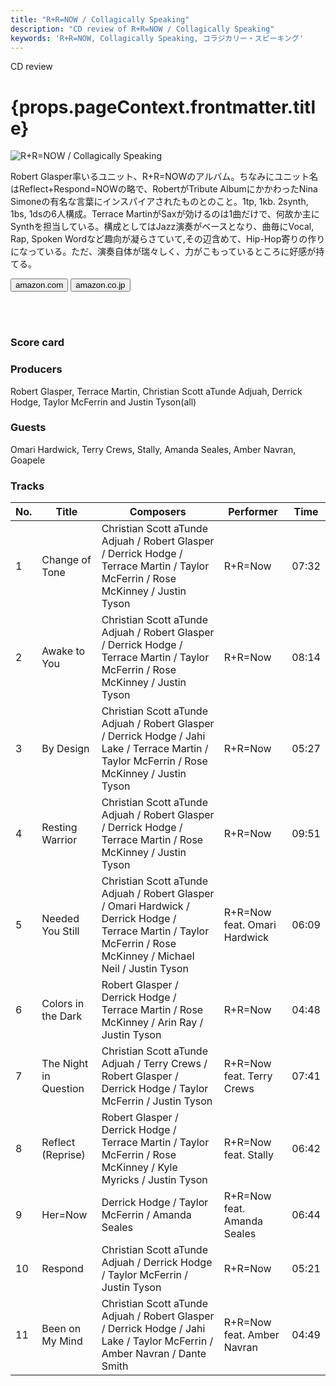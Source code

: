 ```yaml
---
title: "R+R=NOW / Collagically Speaking"
description: "CD review of R+R=NOW / Collagically Speaking"
keywords: 'R+R=NOW, Collagically Speaking, コラジカリー・スピーキング'
---
```




<p className="largeP">CD review</p>
<h1 className="h1--no--margin">{props.pageContext.frontmatter.title}</h1>

<Row  className="image-card-group">
	<Column colMd={"3"} colLg={"4"} noGutterMdLeft="">
       <ImageCard>

![R+R=NOW / Collagically Speaking](../../images/cd/rplusrequalnow1L.jpg) 

</ImageCard>
	</Column>
	<Column colMd={"4"} colLg={"8"} noGutterMdLeft="">
	<p>
	Robert Glasper率いるユニット、R+R=NOWのアルバム。ちなみにユニット名はReflect+Respond=NOWの略で、RobertがTribute AlbumにかかわったNina Simoneの有名な言葉にインスパイアされたものとのこと。1tp, 1kb. 2synth, 1bs, 1dsの6人構成。Terrace MartinがSaxが効けるのは1曲だけで、何故か主にSynthを担当している。構成としてはJazz演奏がベースとなり、曲毎にVocal, Rap, Spoken Wordなど趣向が凝らさていて,その辺含めて、Hip-Hop寄りの作りになっている。ただ、演奏自体が瑞々しく、力がこもっているところに好感が持てる。
	</p>
	<div>
	  <Button href="https://amzn.to/2NWKbcT" kind="primary" size="small" renderIcon={ArrowUpRight24}>
      amazon.com
    </Button>
    <Button href="https://amzn.to/3iwYS4A" kind="secondary" size="small" renderIcon={ArrowUpRight24}>
      amazon.co.jp
    </Button>
	</div>
	<a href="https://geo.music.apple.com/us/album/collagically-speaking-feat-robert-glasper-terrace-martin/1383057057?mt=1&app=music&ls=1&at=11lcug" style="display:inline-block;overflow:hidden;background:url(https://linkmaker.itunes.apple.com/ja-jp/lockup.svg?releaseDate=2018-06-15&kind=album&bubble=apple_music&style=mono-black) no-repeat;width:180px;height:45px;"></a>
	<a href="https://geo.music.apple.com/us/album/collagically-speaking-feat-robert-glasper-terrace-martin/1383057057?app=itunes&at=11lcug" style="display:inline-block;overflow:hidden;background:url(https://linkmaker.itunes.apple.com/ja-jp/badge-lrg.svg?releaseDate=2018-06-15&kind=album&bubble=itunes_music) no-repeat;width:140px;height:45px;"></a>
	</Column>
</Row>
<Row >
	<Column colMd={"4"} colLg={"4"} noGutterMdLeft="">
<div>
    <h3>Score card</h3>
	<SliderJS1 value="5" />
    <SliderJS2 value="1" />
	<SliderJS3 value="1" />
    <SliderJS4 value="8" />
</div>
</Column>
<Column colMd={"8"} colLg={"8"} noGutterMdLeft="">
<div>
<h3>Producers</h3>
<p>
Robert Glasper, Terrace Martin, Christian Scott aTunde Adjuah, Derrick Hodge, Taylor McFerrin and Justin Tyson(all)
</p>
<h3>Guests</h3>
<p>
Omari Hardwick, Terry Crews, Stally, Amanda Seales, Amber Navran, Goapele
</p>
</div>
</Column>
</Row>

<h3>Tracks</h3>

| No. |	 Title                |	 Composers                                                                                                                                                       |	 Performer                  | Time	|
| --- |	--------------------- | ---------------------------------------------------------------------------------------------------------------------------------------------------------------- | ---------------------------- | ----- |
| 1	  |	Change of Tone        | Christian Scott aTunde Adjuah / Robert Glasper / Derrick Hodge / Terrace Martin / Taylor McFerrin / Rose McKinney / Justin Tyson                                 | R+R=Now                     	| 07:32 |
| 2	  |	Awake to You          | Christian Scott aTunde Adjuah / Robert Glasper / Derrick Hodge / Terrace Martin / Taylor McFerrin / Rose McKinney / Justin Tyson                                 | R+R=Now                     	| 08:14 |
| 3	  |	By Design             | Christian Scott aTunde Adjuah / Robert Glasper / Derrick Hodge / Jahi Lake / Terrace Martin / Taylor McFerrin / Rose McKinney / Justin Tyson                     | R+R=Now                     	| 05:27 |
| 4	  |	Resting Warrior       | Christian Scott aTunde Adjuah / Robert Glasper / Derrick Hodge / Terrace Martin / Rose McKinney / Justin Tyson                                                   | R+R=Now                     	| 09:51 |
| 5	  |	Needed You Still      | Christian Scott aTunde Adjuah / Robert Glasper / Omari Hardwick / Derrick Hodge / Terrace Martin / Taylor McFerrin / Rose McKinney / Michael Neil / Justin Tyson | R+R=Now feat. Omari Hardwick	| 06:09 |
| 6	  |	Colors in the Dark    | Robert Glasper / Derrick Hodge / Terrace Martin / Rose McKinney / Arin Ray / Justin Tyson                                                                        | R+R=Now                     	| 04:48 |
| 7	  |	The Night in Question | Christian Scott aTunde Adjuah / Terry Crews / Robert Glasper / Derrick Hodge / Taylor McFerrin / Justin Tyson                                                    | R+R=Now feat. Terry Crews   	| 07:41 |
| 8	  |	Reflect (Reprise)     | Robert Glasper / Derrick Hodge / Terrace Martin / Taylor McFerrin / Rose McKinney / Kyle Myricks / Justin Tyson                                                  | R+R=Now feat. Stally        	| 06:42 |
| 9	  |	Her=Now               | Derrick Hodge / Taylor McFerrin / Amanda Seales                                                                                                                  | R+R=Now feat. Amanda Seales 	| 06:44 |
| 10  |	Respond               | Christian Scott aTunde Adjuah / Derrick Hodge / Taylor McFerrin / Justin Tyson                                                                                   | R+R=Now                     	| 05:21 |
| 11  |	Been on My Mind       | Christian Scott aTunde Adjuah / Robert Glasper / Derrick Hodge / Jahi Lake / Taylor McFerrin / Amber Navran / Dante Smith                                        | R+R=Now feat. Amber Navran  	| 04:49 |
